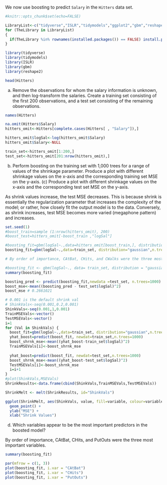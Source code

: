 We now use boosting to predict `Salary` in the `Hitters` data set.

```r
#knitr::opts_chunk$set(echo=FALSE)

LibraryList<-c("tidyverse","ISLR","tidymodels","ggplot2","gbm","reshape2")
for (TheLibrary in LibraryList)
{
  if(TheLibrary %in% rownames(installed.packages()) == FALSE) install.packages(TheLibrary)
}

library(tidyverse)
library(tidymodels)
library(ISLR)
library(gbm)
library(reshape2)

head(Hitters)
```

(a) Remove the observations for whom the salary information is unknown, and then log-transform the salaries. Create a training set consisting of the first 200 observations, and a test set consisting of the remaining observations.
```r
names(Hitters)

na.omit(Hitters$Salary)
hitters_omit<-Hitters[complete.cases(Hitters[ , "Salary"]),]

hitters_omit$logSal<-log(hitters_omit$Salary)
hitters_omit$Salary<-NULL

train_set<-hitters_omit[1:200,]
test_set<-hitters_omit[201:nrow(hitters_omit),]

```

(b) Perform boosting on the training set with 1,000 trees for a range of values of the shrinkage parameter. Produce a plot with different shrinkage values on the x-axis and the corresponding training set MSE on the y-axis. (c) Produce a plot with different shrinkage values on the x-axis and the corresponding test set MSE on the y-axis.


As shrink values increase, the test MSE decreases. This is because shrink is essentially the regularization parameter that increases the complexity of the model; or rather, how closely fit the output model is to the data. Conversely, as shrink increases, test MSE becomes more varied (megaphone pattern) and increases.


```r
set.seed(1)
#boost_train=sample (1:nrow(hitters_omit), 200)
#boost_test=hitters_omit[-boost_train ,"logSal"]

#boosting_fit=gbm(logSal~.,data=hitters_omit[boost_train,], distribution="gaussian",n.trees =1000)
boosting_fit=gbm(logSal~.,data=train_set, distribution="gaussian",n.trees =1000)

# By order of importance, CAtBat, CHits, and CWalks were the three most important variables.

#boosting_fit <- gbm(logSal~., data= train_set, distribution = "gaussian", n.trees = 1000)
summary(boosting_fit)

boosting_pred <- predict(boosting_fit,newdata =test_set, n.trees=1000)
boost_mse<-mean((boosting_pred - test_set$logSal)^2)
boost_mse # 0.2661021

# 0.001 is the default shrink val
# ShinkVals<-seq(0.001,0.2,0.001)
ShinkVals<-seq(0.001,1,0.001)
TrainMSEVals<-vector()
TestMSEVals<-vector()
i=1
for (Val in ShinkVals) {
  boost_fit=gbm(logSal~.,data=train_set, distribution="gaussian",n.trees=1000, shrinkage=Val,verbose=F)
  yhat_boost=predict(boost_fit, newdat=train_set,n.trees=1000)
  boost_shrnk_mse<-mean((yhat_boost-train_set$logSal)^2)
  TrainMSEVals[i]<-boost_shrnk_mse
  
  yhat_boost=predict(boost_fit, newdat=test_set,n.trees=1000)
  boost_shrnk_mse<-mean((yhat_boost-test_set$logSal)^2)
  TestMSEVals[i]<-boost_shrnk_mse
  i=i+1
}
#plot(ShinkVals,MSEVals)
ShrinkResults<-data.frame(cbind(ShinkVals,TrainMSEVals,TestMSEVals))

ShrinkMelt <- melt(ShrinkResults, id="ShinkVals")

ggplot(ShrinkMelt, aes(ShinkVals, value, fill=variable, colour=variable)) +
  geom_point() +
  ylab("MSE") +
  xlab("Shrink Values")

```


(d) Which variables appear to be the most important predictors in the boosted model?

By order of importance, CAtBat, CHits, and PutOuts were the three most important variables.

```r

summary(boosting_fit)

par(mfrow = c(1, 3))
plot(boosting_fit, i.var = "CAtBat")
plot(boosting_fit, i.var = "CHits")
plot(boosting_fit, i.var = "PutOuts")
```